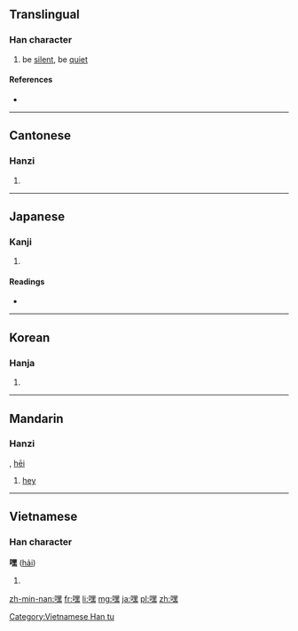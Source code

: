 ==Translingual==

===Han character===
{{Han char|rn=30|rad=口|as=12|sn=15|four=6603<sub>1</sub>|canj=口田土火 (RWGF)|ids=⿰[[口]][[黑]]}}

# be [[silent]], be [[quiet]]

====References====
* {{Han ref|kx=0208.030|dkj=04283|dj=0430.320|hdz=10684.010|uh=563F|ud=22079|bh=BC4B|bd=48203}}

----

==Cantonese==

===Hanzi===
{{yue-hanzi|jyut=|y=hei1}}

# {{defn|lang=yue|sort=口12}}

----

==Japanese==

===Kanji===
{{ja-kanji|grade=|rs=口12}}

# {{defn|lang=ja|sort=口12}}

====Readings====
* {{ja-readings|on=[[ぼく]] (boku), [[もく]] (moku), [[こく]] (koku)|kun=[[しずか]] (shizuka), [[だまる]] (damaru), [[あぎむく]] (agimuku)}}

----

==Korean==

===Hanja===
{{ko-hanja|hangeul=묵|rv=muk|mr=muk}}

# {{defn|lang=ko|sort=口12}}

----

==Mandarin==

===Hanzi===
{{cmn-hanzi|pin=[[mò]] ([[mo4]])|wg=mo<sup>4</sup>}}, [[hēi]]

# [[hey]]

----

==Vietnamese==

===Han character===
'''嘿''' ([[hải]])

# {{defn|lang=vi}}

[[Category:Vietnamese Han tu]]

[[zh-min-nan:嘿]]
[[fr:嘿]]
[[li:嘿]]
[[mg:嘿]]
[[ja:嘿]]
[[pl:嘿]]
[[zh:嘿]]